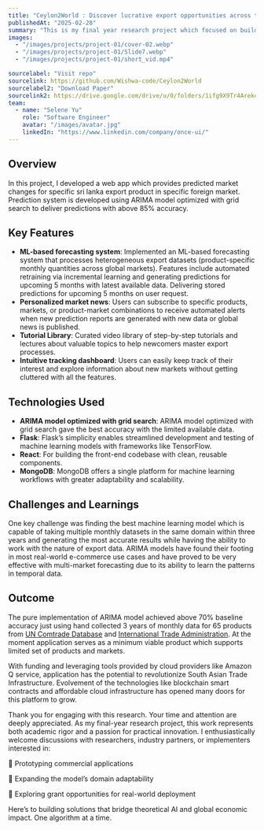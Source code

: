 ```yaml
---
title: "Ceylon2World : Discover lucrative export opportunities across the globe"
publishedAt: "2025-02-28"
summary: "This is my final year research project which focused on building a public platform for sri lankan exporters to find market opportunities across the globe. As the final outcome i was able to develop a XGBoost regression model capable of predicting next 5 iterations of monthly export volume with over 75% accuracy for available data."
images:
  - "/images/projects/project-01/cover-02.webp"
  - "/images/projects/project-01/Slide7.webp"
  - "/images/projects/project-01/short_vid.mp4"

sourcelabel: "Visit repo"
sourcelink: https://github.com/Wishwa-code/Ceylon2World
sourcelabel2: "Download Paper"
sourcelink2: https://drive.google.com/drive/u/0/folders/1ifg9X9Tr4Arekcf-1-qZ-6wCaOR67gIa
team:
  - name: "Selene Yu"
    role: "Software Engineer"
    avatar: "/images/avatar.jpg"
    linkedIn: "https://www.linkedin.com/company/once-ui/"
---
```


## Overview

In this project, I developed a web app which provides predicted market changes for specific sri lanka export product in specific foreign market. Prediction system is developed using ARIMA model optimized with grid search to deliver predictions with above 85% accuracy.

## Key Features

- **ML-based forecasting system**: Implemented an ML-based forecasting system that processes heterogeneous export datasets (product-specific monthly quantities across global markets). Features include automated retraining via incremental learning and generating predictions for upcoming 5 months with latest available data. Delivering stored predictions for upcoming 5 months on user request.
- **Personalized market news**: Users can subscribe to specific products, markets, or product-market combinations to receive automated alerts when new prediction reports are generated with new data or global news is published.
- **Tutorial Library**: Curated video library of step-by-step tutorials and lectures about valuable topics to help newcomers master export processes.
- **Intuitive tracking dashboard**: Users can easily keep track of their interest and explore information about new markets without getting cluttered with all the features.

## Technologies Used

- **ARIMA model optimized with grid search**: ARIMA model optimized with grid search gave the best accuracy with the limited available data.
- **Flask**: Flask’s simplicity enables streamlined development and testing of machine learning models with frameworks like TensorFlow.
- **React**: For building the front-end codebase with clean, reusable components.
- **MongoDB**: MongoDB offers a single platform for machine learning workflows with greater adaptability and scalability.

## Challenges and Learnings

One key challenge was finding the best machine learning model which is capable of taking multiple monthly datasets in the same domain within three years and generating the most accurate results while having the ability to work with the nature of export data. ARIMA models have found their footing in most real-world e-commerce use cases and have proved to be very effective with multi-market forecasting due to its ability to learn the patterns in temporal data.

## Outcome

The pure implementation of ARIMA model achieved above 70% baseline accuracy just using hand collected 3 years of monthly data for 65 products from [UN Comtrade Database](https://comtradeplus.un.org/) and [International Trade Administration](https://www.trade.gov/). At the moment application serves as a minimum viable product which supports limited set of products and markets. 

With funding and leveraging tools provided by cloud providers like Amazon Q service, application has the potential to revolutionize South Asian Trade Infrastructure. Evolvement of the technologies like blockchain smart contracts and affordable cloud infrastructure has opened many doors for this platform to grow. 

Thank you for engaging with this research. Your time and attention are deeply appreciated. As my final-year research project, this work represents both academic rigor and a passion for practical innovation. I enthusiastically welcome discussions with researchers, industry partners, or implementers interested in:

🔹 Prototyping commercial applications

🔹 Expanding the model’s domain adaptability

🔹 Exploring grant opportunities for real-world deployment

Here’s to building solutions that bridge theoretical AI and global economic impact. One algorithm at a time.